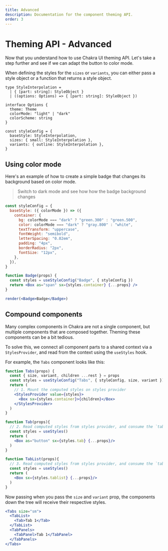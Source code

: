 ```yaml
---
title: Advanced
description: Documentation for the component theming API.
order: 3
---
```


# Theming API - Advanced

Now that you understand how to use Chakra UI theming API. Let's take a step
further and see if we can adapt the button to color mode.

When defining the styles for the `sizes` or `variants`, you can either pass a
style object or a function that returns a style object.

```tsx live=false
type StyleInterpolation =
  | { [part: string]: StyleObject }
  | ((options: Options) => { [part: string]: StyleObject })

interface Options {
  theme: Theme
  colorMode: "light" | "dark"
  colorScheme: string
}

const styleConfig = {
  baseStyle: StyleInterpolation,
  sizes: { small: StyleInterpolation },
  variants: { outline: StyleInterpolation },
}
```

## Using color mode

Here's an example of how to create a simple badge that changes its background
based on color mode.

> Switch to dark mode and see how how the badge background changes

```jsx manual=true
const styleConfig = {
  baseStyle: ({ colorMode }) => ({
    container: {
      bg: colorMode === "dark" ? "green.300" : "green.500",
      color: colorMode === "dark" ? "gray.800" : "white",
      textTransform: "uppercase",
      fontWeight: "semibold",
      letterSpacing: "0.02em",
      padding: "4px",
      borderRadius: "2px",
      fontSize: "12px",
    },
  }),
}

function Badge(props) {
  const styles = useStyleConfig("Badge", { styleConfig })
  return <Box as="span" sx={styles.container} {...props} />
}

render(<Badge>Badge</Badge>)
```

## Compound components

Many complex components in Chakra are not a single component, but multiple
components that are composed together. Theming these components can be a bit
tedious.

To solve this, we connect all component parts to a shared context via a
`StylesProvider`, and read from the context using the `useStyles` hook.

For example, the `Tabs` component looks like this:

```jsx live=false
function Tabs(props) {
  const { size, variant, children ...rest } = props
  const styles = useStyleConfig("Tabs", { styleConfig, size, variant })
  return (
    // 1. Mount the computed styles on styles provider
    <StylesProvider value={styles}>
      <Box sx={styles.container}>{children}</Box>
    </StylesProvider>
  )
}

function Tab(props){
  // 2. Read computed styles from styles provider, and consume the `tab` styles
  const styles = useStyles()
  return (
    <Box as="button" sx={styles.tab} {...props}/>
  )
}

function TabList(props){
  // 3. Read computed styles from styles provider, and consume the `tablist` styles
  const styles = useStyles()
  return (
    <Box sx={styles.tablist} {...props}/>
  )
}
```

Now passing when you pass the `size` and `variant` prop, the components down the
tree will receive their respective styles.

```jsx live=false
<Tabs size="sm">
  <TabList>
    <Tab>Tab 1</Tab>
  </TabList>
  <TabPanels>
    <TabPanel>Tab 1</TabPanel>
  </TabPanels>
</Tabs>
```
